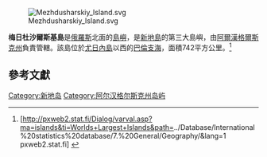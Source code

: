{{Refimprove|time=2022-02-15T08:49:01+00:00}}
[[Image:Mezhdusharskiy_Island.svg|thumb]]

'''梅日杜沙爾斯基島'''是[[俄羅斯|俄羅斯]]北面的[[島嶼|島嶼]]，是[[新地島|新地島]]的第三大島嶼，由[[阿爾漢格爾斯克州|阿爾漢格爾斯克州]]負責管轄。該島位於[[尤日內島|尤日內島]]以西的[[巴倫支海|巴倫支海]]，面積742平方公里。<ref>[http://pxweb2.stat.fi/Dialog/varval.asp?ma=islands&ti=Worlds+Largest+Islands&path=../Database/International%20statistics%20database/7.%20General/Geography/&lang=1 pxweb2.stat.fi] {{webarchive|url=https://web.archive.org/web/20071001005456/http://pxweb2.stat.fi/Dialog/varval.asp?ma=islands&ti=Worlds+Largest+Islands&path=..%2FDatabase%2FInternational%20statistics%20database%2F7.%20General%2FGeography%2F&lang=1 |date=2007-10-01 }}</ref>

==參考文獻==
<references/>

{{coord|71|12|N|52|50|E|source:eswiki_region:RU_scale:300000_type:isle|display=title}}
{{Russia-geo-stub}}
[[Category:新地岛|Category:新地岛]]
[[Category:阿尔汉格尔斯克州岛屿|Category:阿尔汉格尔斯克州岛屿]]